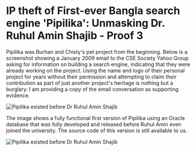 # IP theft of First-ever Bangla search engine 'Pipilika': Unmasking Dr. Ruhul Amin Shajib - Proof 3

Pipilika was Burhan and Chisty's pet project from the beginning. Below is a screenshot showing a January 2009 email to the CSE Society Yahoo Group asking for information on building a search engine, indicating that they were already working on the project. Using the name and logo of their personal project for years without their permission and attempting to claim their contribution as part of just another project's heritage is nothing but a burglary. I am providing a copy of the email conversation as supporting evidence.


![Pipilika existed before Dr Ruhul Amin Shajib](/static/images/ev3.1.jpg#centered)

The image shows a fully functional first version of Pipilika using an Oracle database that was fully developed and released before Ruhul Amin even joined the university. The source code of this version is still available to us.

![Pipilika existed before Dr Ruhul Amin Shajib](/static/images/ev3.2.png#centered)